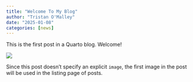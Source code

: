 ```yaml
---
title: "Welcome To My Blog"
author: "Tristan O'Malley"
date: "2025-01-08"
categories: [news]
---
```


This is the first post in a Quarto blog. Welcome!

![](thumbnail.jpg)

Since this post doesn't specify an explicit `image`, the first image in the post will be used in the listing page of posts.

